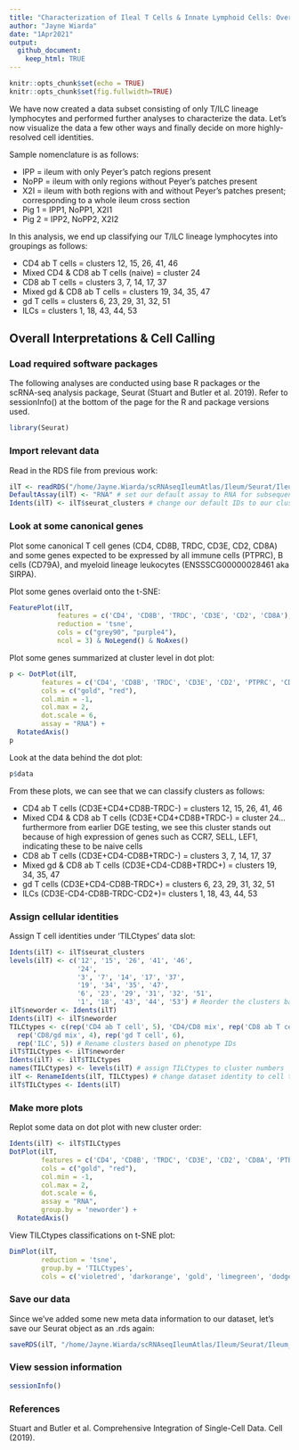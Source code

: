 ```yaml
---
title: "Characterization of Ileal T Cells & Innate Lymphoid Cells: Overall Interpretations & Cell Calling"
author: "Jayne Wiarda"
date: "1Apr2021"
output: 
  github_document: 
    keep_html: TRUE
---
```


```r
knitr::opts_chunk$set(echo = TRUE)
knitr::opts_chunk$set(fig.fullwidth=TRUE)
```

We have now created a data subset consisting of only T/ILC lineage lymphocytes and performed further analyses to characterize the data. Let's now visualize the data a few other ways and finally decide on more highly-resolved cell identities.

Sample nomenclature is as follows:

* IPP = ileum with only Peyer's patch regions present
* NoPP = ileum with only regions without Peyer's patches present
* X2I = ileum with both regions with and without Peyer's patches present; corresponding to a whole ileum cross section
* Pig 1 = IPP1, NoPP1, X2I1
* Pig 2 = IPP2, NoPP2, X2I2

In this analysis, we end up classifying our T/ILC lineage lymphocytes into groupings as follows:

* CD4 ab T cells = clusters 12, 15, 26, 41, 46
* Mixed CD4 & CD8 ab T cells (naive) = cluster 24
* CD8 ab T cells = clusters 3, 7, 14, 17, 37
* Mixed gd & CD8 ab T cells = clusters 19, 34, 35, 47
* gd T cells = clusters 6, 23, 29, 31, 32, 51
* ILCs = clusters 1, 18, 43, 44, 53

## Overall Interpretations & Cell Calling

### Load required software packages

The following analyses are conducted using base R packages or the scRNA-seq analysis package, Seurat (Stuart and Butler et al. 2019). Refer to sessionInfo() at the bottom of the page for the R and package versions used.

```r
library(Seurat)         
```

### Import relevant data 

Read in the RDS file from previous work:

```r
ilT <- readRDS("/home/Jayne.Wiarda/scRNAseqIleumAtlas/Ileum/Seurat/Ileum_TILConly.rds") 
DefaultAssay(ilT) <- "RNA" # set our default assay to RNA for subsequent work
Idents(ilT) <- ilT$seurat_clusters # change our default IDs to our cluster assignments
```

### Look at some canonical genes

Plot some canonical T cell genes (CD4, CD8B, TRDC, CD3E, CD2, CD8A) and some genes expected to be expressed by all immune cells (PTPRC), B cells (CD79A), and myeloid lineage leukocytes (ENSSSCG00000028461 aka SIRPA).

Plot some genes overlaid onto the t-SNE:

```r
FeaturePlot(ilT,
            features = c('CD4', 'CD8B', 'TRDC', 'CD3E', 'CD2', 'CD8A'),
            reduction = 'tsne',
            cols = c("grey90", "purple4"),
            ncol = 3) & NoLegend() & NoAxes()
```

Plot some genes summarized at cluster level in dot plot:

```r
p <- DotPlot(ilT, 
        features = c('CD4', 'CD8B', 'TRDC', 'CD3E', 'CD2', 'PTPRC', 'CD79A', 'ENSSSCG00000028461'), 
        cols = c("gold", "red"), 
        col.min = -1, 
        col.max = 2,
        dot.scale = 6,
        assay = "RNA") +
  RotatedAxis()
p
```

Look at the data behind the dot plot:

```r
p$data
```

From these plots, we can see that we can classify clusters as follows:

* CD4 ab T cells (CD3E+CD4+CD8B-TRDC-) = clusters 12, 15, 26, 41, 46
* Mixed CD4 & CD8 ab T cells (CD3E+CD4+CD8B+TRDC-) = cluster 24... furthermore from earlier DGE testing, we see this cluster stands out because of high expression of genes such as CCR7, SELL, LEF1, indicating these to be naive cells
* CD8 ab T cells (CD3E+CD4-CD8B+TRDC-) = clusters 3, 7, 14, 17, 37
* Mixed gd & CD8 ab T cells (CD3E+CD4-CD8B+TRDC+) = clusters 19, 34, 35, 47
* gd T cells (CD3E+CD4-CD8B-TRDC+) = clusters 6, 23, 29, 31, 32, 51
* ILCs (CD3E-CD4-CD8B-TRDC-CD2+)= clusters 1, 18, 43, 44, 53

### Assign cellular identities

Assign T cell identities under 'TILCtypes' data slot:

```r
Idents(ilT) <- ilT$seurat_clusters
levels(ilT) <- c('12', '15', '26', '41', '46', 
                 '24', 
                 '3', '7', '14', '17', '37',
                 '19', '34', '35', '47',
                 '6', '23', '29', '31', '32', '51',
                 '1', '18', '43', '44', '53') # Reorder the clusters based on putative cell type IDs we came up with from looking at the data
ilT$neworder <- Idents(ilT)
Idents(ilT) <- ilT$neworder
TILCtypes <- c(rep('CD4 ab T cell', 5), 'CD4/CD8 mix', rep('CD8 ab T cell', 5),
  rep('CD8/gd mix', 4), rep('gd T cell', 6), 
  rep('ILC', 5)) # Rename clusters based on phenotype IDs
ilT$TILCtypes <- ilT$neworder
Idents(ilT) <- ilT$TILCtypes
names(TILCtypes) <- levels(ilT) # assign TILCtypes to cluster numbers
ilT <- RenameIdents(ilT, TILCtypes) # change dataset identity to cell types in new Seurat object
ilT$TILCtypes <- Idents(ilT)
```

### Make more plots

Replot some data on dot plot with new cluster order:

```r
Idents(ilT) <- ilT$TILCtypes
DotPlot(ilT, 
        features = c('CD4', 'CD8B', 'TRDC', 'CD3E', 'CD2', 'CD8A', 'PTPRC', 'CD79A', 'ENSSSCG00000028461'), 
        cols = c("gold", "red"), 
        col.min = -1, 
        col.max = 2,
        dot.scale = 6,
        assay = "RNA",
        group.by = 'neworder') +
  RotatedAxis()
```

View TILCtypes classifications on t-SNE plot:

```r
DimPlot(ilT,
        reduction = 'tsne',
        group.by = 'TILCtypes', 
        cols = c('violetred', 'darkorange', 'gold', 'limegreen', 'dodgerblue3', 'purple4'))
```

### Save our data

Since we've added some new meta data information to our dataset, let's save our Seurat object as an .rds again:

```r
saveRDS(ilT, "/home/Jayne.Wiarda/scRNAseqIleumAtlas/Ileum/Seurat/Ileum_TILConly.rds")
```

### View session information

```r
sessionInfo()
```

### References

Stuart and Butler et al. Comprehensive Integration of Single-Cell Data. Cell (2019).
